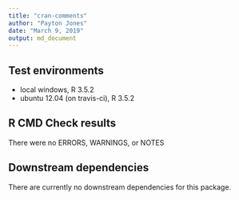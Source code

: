 ```yaml
---
title: "cran-comments"
author: "Payton Jones"
date: "March 9, 2019"
output: md_document
---
```


## Test environments
* local windows, R 3.5.2
* ubuntu 12.04 (on travis-ci), R 3.5.2

## R CMD Check results
There were no ERRORS, WARNINGS, or NOTES

## Downstream dependencies
There are currently no downstream dependencies for this package.
